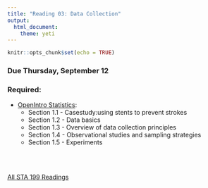 ```yaml
---
title: "Reading 03: Data Collection"
output: 
  html_document: 
    theme: yeti
---
```


```r
knitr::opts_chunk$set(echo = TRUE)
```

### Due Thursday, September 12

### Required:

- [OpenIntro Statistics](https://drive.google.com/file/d/0B-DHaDEbiOGkc1RycUtIcUtIelE/view):
    + Section 1.1 - Casestudy:using stents to prevent strokes
    + Section 1.2 - Data basics
    + Section 1.3 - Overview of data collection principles
    + Section 1.4 - Observational studies and sampling strategies
    + Section 1.5 - Experiments

<br>
<br>

[All STA 199 Readings](./readings.html)